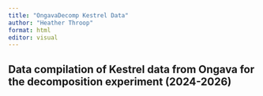 ```yaml
---
title: "OngavaDecomp Kestrel Data"
author: "Heather Throop"
format: html
editor: visual
---
```


## Data compilation of Kestrel data from Ongava for the decomposition experiment (2024-2026)


